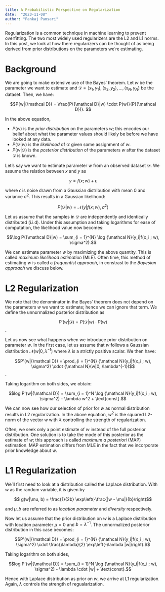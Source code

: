 ```yaml
---
title: A Probabilistic Perspective on Regularization 
date:  "2023-11-08"
author: "Pankaj Pansari"
---
```


Regularization is a common technique in machine learning to prevent overfitting. The two most widely used regularizers are the L2 and L1 norms. In this post, we look at how there regularizers can be thought of as being derived from prior distributions on the parameters we're estimating.

# Background

We are going to make extensive use of the Bayes' theorem. Let $w$ be the parameter we want to estimate and ${\mathcal D} = (x_1, y_1), (x_2, y_2), \dots, (x_N, y_N)$ be the dataset. Then, we have:

$$P(w|{\mathcal D}) = \frac{P({\mathcal D}|w) \cdot P(w)}{P({\mathcal D})}.
$$

In the above equation, 

* $P(w)$ is the *prior distribution* on the parameters $w$; this encodes our belief about what the parameter values should likely be before we have looked at any data.
* $P(\mathcal{D}|w)$ is the *likelihood* of $\mathcal{D}$ given some assignment of $w$.
* $P(w|\mathcal{D})$ is the *posterior distribution* of the parameters $w$ after the dataset $\mathcal D$ is known.

Let's say we want to estimate parameter $w$ from an observed dataset $\mathcal D$. We assume the relation between $x$ and $y$ as

$$y = f(x ; w) + \epsilon$$

where $\epsilon$ is noise drawn from a Gaussian distribution with mean $0$ and variance $\sigma^2$. This results in a Gaussian likelihood:

$$P({\mathcal D}|w) = {\mathcal N}(y|f(x ; w), \sigma^2)$$

Let us assume that the samples in $\mathcal D$ are independently and identically distributed (i.i.d). Under this assumption and taking logarithms for ease of computation, the likelihood value now becomes: 

$$\log P({\mathcal D}|w) = \sum_{i = 1}^{N} \log {\mathcal N}(y_i|f(x_i ; w), \sigma^2).$$

We can estimate parameter $w$ by maximizing the above quantity. This is called *maximum likelihood estimation* (MLE). Often time, this method of estimating $w$ is called a *frequentist approach*, in constrast to the *Bayesian approach* we discuss below.

# L2 Regularization

We note that the denominator in the Bayes' theorem does not depend on the parameters $w$ we want to estimate; hence we can ignore that term. We define the unnormalized posterior distribution as

$$P'(w|{\mathcal D}) = P({\mathcal D}|w) \cdot P(w)$$.

Let us now see what happens when we introduce prior distribution on parameter $w$. In the first case, let us assume that $w$ follows a Gaussian distribution ${\mathcal N}(w|0, \lambda^{-1})$ where $\lambda$ is a strictly positive scalar. We then have:

$$P'(w|{\mathcal D}) = \prod_{i = 1}^{N} {\mathcal N}(y_i|f(x_i ; w), \sigma^2) \cdot {\mathcal N}(w|0, \lambda^{-1})$$.

Taking logarithm on both sides, we obtain:

$$log P'(w|{\mathcal D}) = \sum_{i = 1}^N \log {\mathcal N}(y_i|f(x_i ; w), \sigma^2) - \lambda w^2 + \text{const}.$$

We can now see how our selection of prior for $w$ as normal distribution results in L2 regularization. In the above equation, $w^2$ is the squared L2-norm of the vector $w$ with $\lambda$ controlling the strength of regularization.

Often, we seek only a point estimate of $w$ instead of the full posterior distribution. One solution is to take the mode of this posterior as the estimate of $w$; this approach is called *maximum a posteriori* (MAP) estimation. MAP estimation differs from MLE in the fact that we incorporate prior knowledge about $w$.

# L1 Regularization

We'll first need to look at a distribution called the Laplace distribution. With $w$ as the random variable, it is given by

$$ g(w|\mu, b) = \frac{1}{2b} \exp\left(-\frac{|w - \mu|}{b}\right)$$

and $\mu, b$ are referred to as *location parameter* and *diversity* respectively. 

Now let us assume that the prior distribution on $w$ is a Laplace distribution with location parameter $\mu = 0$ and $b = \lambda^{-1}$. The unnormalized posterior distribution in this case becomes:

$$P'(w|{\mathcal D}) = \prod_{i = 1}^{N} {\mathcal N}(y_i|f(x_i ; w), \sigma^2) \cdot \frac{\lambda}{2} \exp\left(-\lambda |w|\right).$$

Taking logarithm on both sides,

$$log P'(w|{\mathcal D}) = \sum_{i = 1}^N \log {\mathcal N}(y_i|f(x_i ; w), \sigma^2) - \lambda \cdot |w| + \text{const}.$$

Hence with Laplace distribution as prior on $w$, we arrive at L1 regularization. Again, $\lambda$ controls the strength of regualarization.
